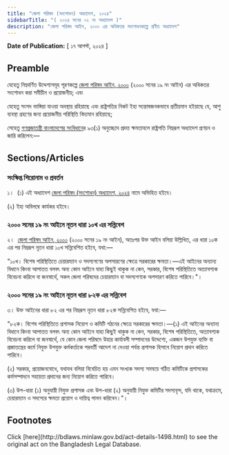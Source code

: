 ```yaml
---
title: "জেলা পরিষদ (সংশোধন) অধ্যাদেশ, ২০২৪"
sidebarTitle: "( ২০২৪ সনের ০২ নং অধ্যাদেশ )"
description: "জেলা পরিষদ আইন, ২০০০ এর অধিকতর সংশোধনকল্পে প্রণীত অধ্যাদেশ"
---
```


**Date of Publication:** [ ১৭ আগস্ট, ২০২৪ ]

## Preamble

যেহেতু নিম্নবর্ণিত উদ্দেশ্যসমূহ পূরণকল্পে [জেলা পরিষদ আইন, ২০০০](/act-841.html "জেলা পরিষদ আইন, ২০০০") (২০০০ সনের ১৯ নং আইন) এর অধিকতর সংশোধন করা সমীচীন ও প্রয়োজনীয়; এবং

যেহেতু সংসদ ভাঙ্গিয়া যাওয়া অবস্থায় রহিয়াছে এবং রাষ্ট্রপতির নিকট ইহা সন্তোষজনকভাবে প্রতীয়মান হইয়াছে যে, আশু ব্যবস্থা গ্রহণের জন্য প্রয়োজনীয় পরিস্থিতি বিদ্যমান রহিয়াছে;

সেহেতু [গণপ্রজাতন্ত্রী বাংলাদেশের সংবিধান](/act-957.html "গণপ্রজাতন্ত্রী বাংলাদেশের সংবিধান")ের ৯৩(১) অনুচ্ছেদে প্রদত্ত ক্ষমতাবলে রাষ্ট্রপতি নিম্নরূপ অধ্যাদেশ প্রণয়ন ও জারি করিলেন:—

## Sections/Articles

### সংক্ষিপ্ত শিরোনাম ও প্রবর্তন

১।  (১) এই অধ্যাদেশ [জেলা পরিষদ (সংশোধন) অধ্যাদেশ, ২০২৪](/act-1498.html "জেলা পরিষদ (সংশোধন) অধ্যাদেশ, ২০২৪") নামে অভিহিত হইবে।

(২) ইহা অবিলম্বে কার্যকর হইবে।

### ২০০০ সনের ১৯ নং আইনে নূতন ধারা ১০খ এর সন্নিবেশ

২।  [জেলা পরিষদ আইন, ২০০০](/act-841.html "জেলা পরিষদ আইন, ২০০০") (২০০০ সনের ১৯ নং আইন), অতঃপর উক্ত আইন বলিয়া উল্লিখিত, এর ধারা ১০ক এর পর নিম্নরূপ নূতন ধারা ১০খ সন্নিবেশিত হইবে, যথা:—

"১০খ। বিশেষ পরিস্থিতিতে চেয়ারম্যান ও সদস্যগণের অপসারণের ক্ষেত্রে সরকারের ক্ষমতা।—এই আইনের অন্যান্য বিধানে কিংবা আপাতত বলবৎ অন্য কোন আইনে যাহা কিছুই থাকুক না কেন, সরকার, বিশেষ পরিস্থিতিতে অত্যাবশ্যক বিবেচনা করিলে বা জনস্বার্থে, সকল জেলা পরিষদের চেয়ারম্যান বা সদস্যগণকে অপসারণ করিতে পারিবে।"।

### ২০০০ সনের ১৯ নং আইনে নূতন ধারা ৮২ক এর সন্নিবেশ

৩। উক্ত আইনের ধারা ৮২ এর পর নিম্নরূপ নূতন ধারা ৮২ক সন্নিবেশিত হইবে, যথা:—

"৮২ক। বিশেষ পরিস্থিতিতে প্রশাসক নিয়োগ ও কমিটি গঠনের ক্ষেত্রে সরকারের ক্ষমতা।—(১) এই আইনের অন্যান্য বিধানে কিংবা আপাতত বলবৎ অন্য কোন আইনে যাহা কিছুই থাকুক না কেন, সরকার, বিশেষ পরিস্থিতিতে, অত্যাবশ্যক বিবেচনা করিলে বা জনস্বার্থে, যে কোন জেলা পরিষদে উহার কার্যাবলী সম্পাদনের উদ্দেশ্যে, একজন উপযুক্ত ব্যক্তি বা প্রজাতন্ত্রের কর্মে নিযুক্ত উপযুক্ত কর্মকর্তাকে পরবর্তী আদেশ না দেওয়া পর্যন্ত প্রশাসক হিসাবে নিয়োগ প্রদান করিতে পারিবে।

(২) সরকার, প্রয়োজনবোধে, যথাযথ বলিয়া বিবেচিত হয় এমন সংখ্যক সদস্য সমন্বয়ে গঠিত কমিটিকে প্রশাসকের কর্মসম্পাদনে সহায়তা প্রদানের জন্য নিয়োগ করিতে পারিবে।

(৩) উপ-ধারা (১) অনুযায়ী নিযুক্ত প্রশাসক এবং উপ-ধারা (২) অনুযায়ী নিযুক্ত কমিটির সদস্যবৃন্দ, যদি থাকে, যথাক্রমে, চেয়ারম্যান ও সদস্যের ক্ষমতা প্রয়োগ ও দায়িত্ব পালন করিবেন।"।

## Footnotes

<Note>
  Click [here](http://bdlaws.minlaw.gov.bd/act-details-1498.html) to see the original act on the Bangladesh Legal Database.
</Note>
